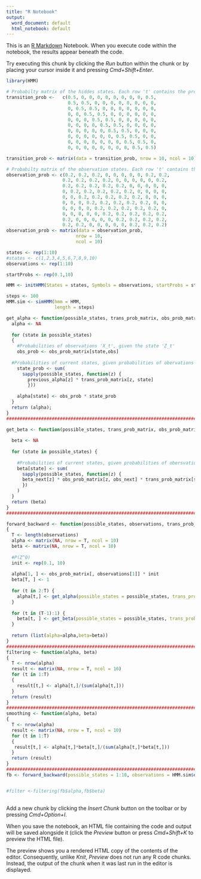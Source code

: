 ```yaml
---
title: "R Notebook"
output:
  word_document: default
  html_notebook: default
---
```


This is an [R Markdown](http://rmarkdown.rstudio.com) Notebook. When you execute code within the notebook, the results appear beneath the code. 

Try executing this chunk by clicking the *Run* button within the chunk or by placing your cursor inside it and pressing *Cmd+Shift+Enter*. 

```r

library(HMM)

# Probabilty matrix of the hiddes states. Each row 't' contains the probability distribution of the state in next step: P( Z^t+1|Z^t )
transition_prob <-   c(0.5, 0, 0, 0, 0, 0, 0, 0, 0, 0.5,
                       0.5, 0.5, 0, 0, 0, 0, 0, 0, 0, 0,
                       0, 0.5, 0.5, 0, 0, 0, 0, 0, 0, 0,
                       0, 0, 0.5, 0.5, 0, 0, 0, 0, 0, 0,
                       0, 0, 0, 0.5, 0.5, 0, 0, 0, 0, 0,
                       0, 0, 0, 0, 0.5, 0.5, 0, 0, 0, 0,
                       0, 0, 0, 0, 0, 0.5, 0.5, 0, 0, 0,
                       0, 0, 0, 0, 0, 0, 0.5, 0.5, 0, 0,
                       0, 0, 0, 0, 0, 0, 0, 0.5, 0.5, 0,
                       0, 0, 0, 0, 0, 0, 0, 0, 0.5, 0.5)

transition_prob <- matrix(data = transition_prob, nrow = 10, ncol = 10)

# Probabilty matrix of the observation states. Each row 't' contains the probability distribution of state observed: P( X^t|Z^t )
observation_prob <- c(0.2, 0.2, 0.2, 0, 0, 0, 0, 0, 0.2, 0.2,
                     0.2, 0.2, 0.2, 0.2, 0, 0, 0, 0, 0, 0.2,
                     0.2, 0.2, 0.2, 0.2, 0.2, 0, 0, 0, 0, 0,
                     0, 0.2, 0.2, 0.2, 0.2, 0.2, 0, 0, 0, 0,
                     0, 0, 0.2, 0.2, 0.2, 0.2, 0.2, 0, 0, 0,
                     0, 0, 0, 0.2, 0.2, 0.2, 0.2, 0.2, 0, 0,
                     0, 0, 0, 0, 0.2, 0.2, 0.2, 0.2, 0.2, 0,
                     0, 0, 0, 0, 0, 0.2, 0.2, 0.2, 0.2, 0.2,
                     0.2, 0, 0, 0, 0, 0, 0.2, 0.2, 0.2, 0.2,
                     0.2, 0.2, 0, 0, 0, 0, 0, 0.2, 0.2, 0.2)
observation_prob <- matrix(data = observation_prob,
                          nrow = 10,
                          ncol = 10)

states <- rep(1:10)
#states <- c(1,2,3,4,5,6,7,8,9,10)
observations <- rep(1:10)

startProbs <- rep(0.1,10)

HMM <- initHMM(States = states, Symbols = observations, startProbs = startProbs, transProbs = transition_prob, emissionProbs = observation_prob)

```



```r
steps <- 100
HMM.sim <- simHMM(hmm = HMM,
                  length = steps)
```


```r
get_alpha <- function(possible_states, trans_prob_matrix, obs_prob_matrix, obs, previous_alpha) {
  alpha <- NA
  
  for (state in possible_states)
  {
    #Probabilities of observations 'X_t', given the state 'Z_t' 
    obs_prob <- obs_prob_matrix[state,obs]
  
  #Probabilities of current states, given probabilities of obervations in last time step & probabilities of transistions
    state_prob <- sum(
      sapply(possible_states, function(z) {
        previous_alpha[z] * trans_prob_matrix[z, state]
        }))
    
    alpha[state] <- obs_prob * state_prob 
  }
  return (alpha);
}
###############################################################################

get_beta <- function(possible_states, trans_prob_matrix, obs_prob_matrix, obs_next, beta_next) {
  
  beta <- NA
  
  for (state in possible_states) {
    
    #Probabilities of current states, given probabilities of obersvations in next time step & probabilities of transitions
    beta[state] <- sum(
      sapply(possible_states, function(z) {
      beta_next[z] * obs_prob_matrix[z, obs_next] * trans_prob_matrix[state,z]
      })
    )
  }
  return (beta)
}
###############################################################################

forward_backward <- function(possible_states, observations, trans_prob_matrix, obs_prob_matrix)
{
  T <- length(observations)
  alpha <- matrix(NA, nrow = T, ncol = 10)
  beta <- matrix(NA, nrow = T, ncol = 10)
  
  #P(Z^0)
  init <- rep(0.1, 10)
  
  alpha[1, ] <- obs_prob_matrix[, observations[1]] * init
  beta[T, ] <- 1
  
  for (t in 2:T) {
    alpha[t,] <- get_alpha(possible_states = possible_states, trans_prob_matrix = trans_prob_matrix, obs_prob_matrix=obs_prob_matrix, obs = observations[t], previous_alpha = alpha[t-1,])
  }
  
  for (t in (T-1):1) {
    beta[t, ] <- get_beta(possible_states = possible_states, trans_prob_matrix = trans_prob_matrix, obs_prob_matrix = obs_prob_matrix, obs_next = observations[t+1], beta_next = beta[t+1,]) 
  }
  
  return (list(alpha=alpha,beta=beta))
}
###############################################################################
filtering <- function(alpha, beta)
{
  T <- nrow(alpha)
  result <- matrix(NA, nrow = T, ncol = 10)
  for (t in 1:T)
  {
    result[t,] <- alpha[t,]/(sum(alpha[t,]))
  }
  return (result)
}
###############################################################################
smoothing <- function(alpha, beta)
{
  T <- nrow(alpha)
  result <- matrix(NA, nrow = T, ncol = 10)
  for (t in 1:T)
  {
   result[t,] <- alpha[t,]*beta[t,]/(sum(alpha[t,]*beta[t,]))
  }
  return (result)
}
###############################################################################
fb <- forward_backward(possible_states = 1:10, observations = HMM.sim$observation, trans_prob_matrix = transition_prob, obs_prob_matrix = observation_prob)


#filter <-filtering(fb$alpha,fb$beta)
  
```


Add a new chunk by clicking the *Insert Chunk* button on the toolbar or by pressing *Cmd+Option+I*.

When you save the notebook, an HTML file containing the code and output will be saved alongside it (click the *Preview* button or press *Cmd+Shift+K* to preview the HTML file). 

The preview shows you a rendered HTML copy of the contents of the editor. Consequently, unlike *Knit*, *Preview* does not run any R code chunks. Instead, the output of the chunk when it was last run in the editor is displayed.

